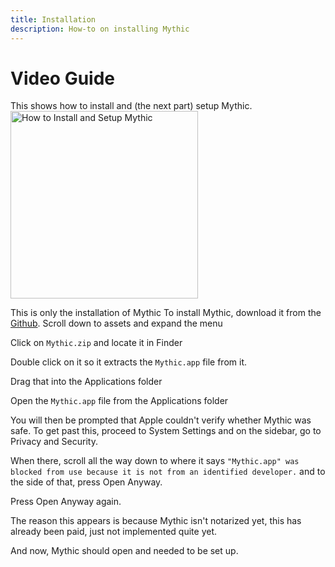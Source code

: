```yaml
---
title: Installation
description: How-to on installing Mythic
---
```

# Video Guide
This shows how to install and (the next part) setup Mythic.
<a href="https://www.youtube.com/watch?v=8OD3i1V2kIk"><img alt="How to Install and Setup Mythic" src="https://i.imgur.com/JNuGgyA.png" height='300' width='300' /></a>

This is only the installation of Mythic
To install Mythic, download it from the [Github](https://github.com/MythicApp/Mythic/releases).
Scroll down to assets and expand the menu

Click on `Mythic.zip` and locate it in Finder

Double click on it so it extracts the `Mythic.app` file from it.

Drag that into the Applications folder

Open the `Mythic.app` file from the Applications folder

You will then be prompted that Apple couldn't verify whether Mythic was safe. To get past this, proceed to System Settings and on the sidebar, go to Privacy and Security.

When there, scroll all the way down to where it says `"Mythic.app" was blocked from use because it is not from an identified developer.` and to the side of that, press Open Anyway. 

Press Open Anyway again.

The reason this appears is because Mythic isn't notarized yet, this has already been paid, just not implemented quite yet.

And now, Mythic should open and needed to be set up.